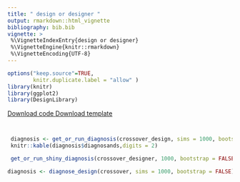```yaml
---
title: " design or designer " 
output: rmarkdown::html_vignette
bibliography: bib.bib
vignette: >
 %\VignetteIndexEntry{design or designer}
 %\VignetteEngine{knitr::rmarkdown}
 %\VignetteEncoding{UTF-8}
---
```

              
```r
options("keep.source"=TRUE,
        knitr.duplicate.label = "allow" )
library(knitr)
library(ggplot2)
library(DesignLibrary)
```
              
<div class="btn-group">
  <a class="btn btn-primary" href="http://declaredesign.org/articles/crossover.R">
     <i class="fa fa-code" title = "Download code for design" fa-2x></i> Download code
  </a>
  <a class="btn btn-primary" href="http://declaredesign.org/articles/crossover_designer.RDS">
     <i class="fa fa-clipboard" title = "Download template for design" fa-2x></i> Download template
  </a> 
</div>
            
  



```r
```

  
```r
```
  

```r
 diagnosis <- get_or_run_diagnosis(crossover_design, sims = 1000, bootstrap = FALSE)
 knitr::kable(diagnosis$diagnosands,digits = 2)
```
  
  

```r
 get_or_run_shiny_diagnosis(crossover_designer, 1000, bootstrap = FALSE)
```
                     

```r
diagnosis <- diagnose_design(crossover, sims = 1000, bootstrap = FALSE)
```


